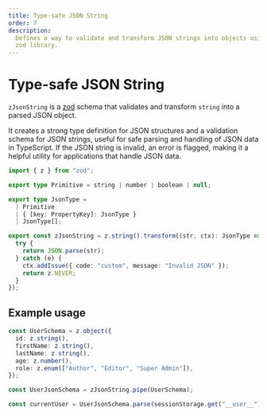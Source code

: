 ```yaml
---
title: Type-safe JSON String
order: 7
description:
  Defines a way to validate and transform JSON strings into objects using the
  zod library.
---
```


# Type-safe JSON String

`zJsonString` is a [zod](https://zod.dev/) schema that validates and transform
`string` into a parsed JSON object.

It creates a strong type definition for JSON structures and a validation schema
for JSON strings, useful for safe parsing and handling of JSON data in
TypeScript. If the JSON string is invalid, an error is flagged, making it a
helpful utility for applications that handle JSON data.

```ts
import { z } from "zod";

export type Primitive = string | number | boolean | null;

export type JsonType =
  | Primitive
  | { [key: PropertyKey]: JsonType }
  | JsonType[];

export const zJsonString = z.string().transform((str, ctx): JsonType => {
  try {
    return JSON.parse(str);
  } catch (e) {
    ctx.addIssue({ code: "custom", message: "Invalid JSON" });
    return z.NEVER;
  }
});
```

## Example usage

```ts
const UserSchema = z.object({
  id: z.string(),
  firstName: z.string(),
  lastName: z.string(),
  age: z.number(),
  role: z.enum(["Author", "Editor", "Super Admin"]),
});

const UserJsonSchema = zJsonString.pipe(UserSchema);

const currentUser = UserJsonSchema.parse(sessionStorage.get("__user__"));
```
